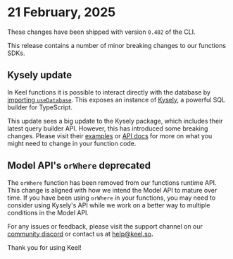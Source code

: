 
# 21 February, 2025

These changes have been shipped with version `0.402` of the CLI.

<Callout type="warning">
This release contains a number of minor breaking changes to our functions SDKs.
</Callout>

## Kysely update

In Keel functions it is possible to interact directly with the database by [importing `useDatabase`](/functions/sdk/databaseApi). This exposes an instance of [Kysely](https://kysely.dev/), a powerful SQL builder for TypeScript.

This update sees a big update to the Kysely package, which includes their latest query builder API.  However, this has introduced some breaking changes.  Please visit their [examples](https://kysely.dev/docs/category/examples) or [API docs](https://kysely-org.github.io/kysely-apidoc/) for more on what you might need to change in your function code.

## Model API's `orWhere` deprecated

The `orWhere` function has been removed from our functions runtime API.  This change is aligned with how we intend the Model API to mature over time. If you have been using `orWhere` in your functions, you may need to consider using Kysely's API while we work on a better way to multiple conditions in the Model API.

For any issues or feedback, please visit the support channel on our [community discord](https://keel.so/discord) or contact us at [help@keel.so](mailto:help@keel.so)**.**

Thank you for using Keel!